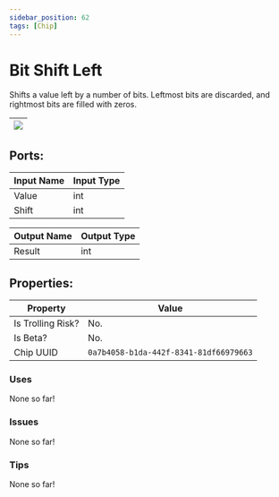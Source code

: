 ```yaml
---
sidebar_position: 62
tags: [Chip]
---
```


# Bit Shift Left


Shifts a value left by a number of bits. Leftmost bits are discarded, and rightmost bits are filled with zeros.

| ![](https://images-ext-2.discordapp.net/external/MPmIaQzlEPmgGWlgi-WxBBXt0Bjv_zWPkg1y1f_sy3s/https/www.recroomcircuits.com/image/circuit/absolute-value?width=206&height=108) |
|-----|

## Ports:

| Input Name | Input Type |
|-----------|-----------|
| Value | int |
| Shift | int |

| Output Name | Output Type |
|-----------|-----------|
| Result | int |

## Properties:

| Property  | Value |
|-------------------|-----------|
| Is Trolling Risk? | No. |
| Is Beta? | No. |
| Chip UUID | `0a7b4058-b1da-442f-8341-81df66979663` |

### Uses
None so far!

### Issues
None so far!

### Tips
None so far!

